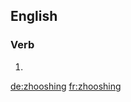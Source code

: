 ==English==

===Verb===
{{head|en|present participle}}

# {{present participle of|zhoosh|lang=en}}

[[de:zhooshing]]
[[fr:zhooshing]]